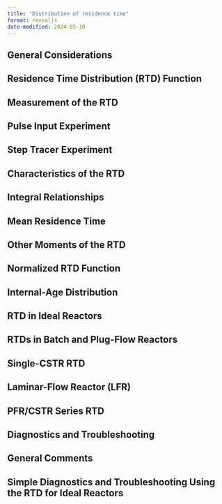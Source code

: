 ```yaml
---
title: "Distribution of residence time"
format: revealjs
date-modified: 2024-05-10
---
```



## General Considerations

## Residence Time Distribution (RTD) Function

## Measurement of the RTD

## Pulse Input Experiment

## Step Tracer Experiment

## Characteristics of the RTD

## Integral Relationships

## Mean Residence Time

## Other Moments of the RTD

## Normalized RTD Function

## Internal-Age Distribution

## RTD in Ideal Reactors

## RTDs in Batch and Plug-Flow Reactors

## Single-CSTR RTD

## Laminar-Flow Reactor (LFR)

## PFR/CSTR Series RTD

## Diagnostics and Troubleshooting

## General Comments

## Simple Diagnostics and Troubleshooting Using the RTD for Ideal Reactors

